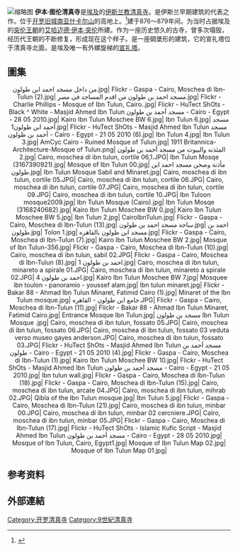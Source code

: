 {{Infobox religious building
|名字=伊本·圖倫清真寺
|圖片=Kairo Ibn Tulun Moschee BW 5.jpg
|圖片說明=伊本·圖倫清真寺
|坐標={{Coord|30|01|44|N|31|14|58|E|display=title,inline}}
|宗教=[[伊斯蘭教|伊斯蘭教]]
|開光年份=884
|官方網站={{Official URL}}
|建築師=Saiid Ibn Kateb Al-Farghany
|建築類型=[[清真寺|清真寺]]
|建築風格=[[伊斯蘭建築|伊斯蘭建築]]
|建立者=[[艾哈邁德·伊本·突倫|艾哈邁德·伊本·突倫]]
|竣工=879
|建築材料=磚<ref>{{Cite web|url=https://archive.aramcoworld.com/issue/201203/the.point.of.the.arch.htm|title=Saudi Aramco World : The Point of the Arch|access-date=2021-04-13|archive-date=2021-04-15|archive-url=https://web.archive.org/web/20210415120115/https://archive.aramcoworld.com/issue/201203/the.point.of.the.arch.htm|dead-url=no}}</ref>
|穹頂=2
|宣禮塔=1
}}
[[File:IbnTulunMosque.gif|缩略图]]
'''伊本·图伦清真寺'''是[[埃及|埃及]]的[[伊斯兰教|伊斯兰教]][[清真寺|清真寺]]。是伊斯兰早期建筑的代表之作。位于[[开罗伊斯兰老城|开罗旧城]][[南亚什卡尔山|南亚什卡尔山]]的高地上。<ref>{{cite web |url=http://www.norislam.com/html/20/n-9020.html |title=存档副本 |accessdate=2010-03-07 |deadurl=yes |archiveurl=https://archive.is/20120913034310/http://www.norislam.com/html/20/n-9020.html |archivedate=2012-09-13 }}</ref>建于876～879年间。为当时占据埃及的[[突伦王朝|突伦王朝]]的[[艾哈迈德·伊本·突伦|艾哈迈德·伊本·突伦]]所建。作为一座历史悠久的古寺，曾多次塌毁，经历代王朝的不断修复，形成现在这个样子。是一座碉堡形的建筑，它的宣礼塔位于清真寺北面，是埃及唯一有外螺旋梯的[[宣礼塔|宣礼塔]]。

== 圖集 ==
<div style="text-align: center;">
<gallery widths="120" heights="120px" perrow="6" style="border: 5px solid #a86; box-shadow: 0.1em 0.1em 0.5em rgba(0,0,0,0.75); -moz-box-shadow: 0.1em 0.1em 0.5em rgba(0,0,0,0.75); -webkit-box-shadow: 0.1em 0.1em 0.5em rgba(0,0,0,0.75); border-radius: 0.5em; -moz-border-radius: 0.5em; -webkit-border-radius: 0.5em;">
من داخل مسجد احمد ابن طولون.jpg| 
Flickr - Gaspa - Cairo, Moschea di Ibn-Tulun (2).jpg| 
مسجد احمد بن طولون من اقدم المساجد فى مصر.jpg| 
Flickr - Charlie Phillips - Mosque of Ibn Tulun, Cairo..jpg| 
Flickr - HuTect ShOts - Black ^ White - Masjid Ahmed Ibn Tulun مسجد أحمد بن طولون - Cairo - Egypt - 28 05 2010.jpg| 
Kairo Ibn Tulun Moschee BW 6.jpg| 
Ibn Tulun 6.jpg| 
مسجد أحمد ابن طولون1.jpg| 
Flickr - HuTect ShOts - Masjid Ahmed Ibn Tulun مسجد أحمد بن طولون - Cairo - Egypt - 21 05 2010 (6).jpg| 
Ibn Tulun 4.jpg| 
Ibn Tulun 3.jpg| 
AmCyc Cairo - Ruined Mosque of Tulun.jpg| 
1911 Britannica-Architecture-Mosque of Tulun.png| 
المئذنه والبيوت من مسجد أحمد بن طولون 2.jpg| 
Cairo, moschea di ibn tulun, cortile 06,1.JPG| 
Ibn Tulun Mosqe (3167390921).jpg| 
Mosque of Ibn Tulun 00.jpg| 
مأذنة وصحن مسجد احمد ابن طولون.jpg| 
Ibn Tulun Mosque Sabil and Minaret.jpg| 
Cairo, moschea di ibn tulun, cortile 05.JPG| 
Cairo, moschea di ibn tulun, cortile 06.JPG| 
Cairo, moschea di ibn tulun, cortile 07.JPG|
Cairo, moschea di ibn tulun, cortile 09.JPG| 
Cairo, moschea di ibn tulun, cortile 10.JPG| 
Ibn Tuloon mosque2009.jpg| 
Ibn Tulun Mosque (Cairo).jpg| 
Ibn Tulun Mosqe (3168240682).jpg| 
Kairo Ibn Tulun Moschee BW 0.jpg| 
Kairo Ibn Tulun Moschee BW 5.jpg| 
Ibn Tulun 2.jpg| 
CairoIbnTulun.jpg| 
Flickr - Gaspa - Cairo, Moschea di Ibn-Tulun (13).jpg| 
ساحة مسجد احمد بن طولون.jpg| 
احمد بن طولون.jpg| 
Tolon 1.jpg| 
مسجد ابن طولون بالقاهره.jpg| 
Flickr - Gaspa - Cairo, Moschea di Ibn-Tulun (7).jpg| 
Kairo Ibn Tulun Moschee BW 2.jpg| 
Mosque of Ibn Tulun-356.jpg| 
Flickr - Gaspa - Cairo, Moschea di Ibn-Tulun (10).jpg| 
Cairo, moschea di ibn tulun, sabil 02.JPG| 
Flickr - Gaspa - Cairo, Moschea di Ibn-Tulun (8).jpg| 
احمد بن طولون 1.jpg| 
Cairo, moschea di ibn tulun, minareto a spirale 01.JPG| 
Cairo, moschea di ibn tulun, minareto a spirale 02.JPG| 
احمد بن طولون 4.jpg| 
Kairo Ibn Tulun Moschee BW 7.jpg| 
Mosquee ibn toulon - panoramio - youssef alam.jpg| 
Ibn tulun minaret.jpg| 
Flickr - Bakar 88 - Ahmad Ibn Tulun Minaret, Fatimid Cairo (1).jpg| 
Minaret of the Ibn Tulun mosque.jpg| 
جامع ابن طولون - القاهره.JPG| 
Flickr - Gaspa - Cairo, Moschea di Ibn-Tulun (11).jpg| 
Flickr - Bakar 88 - Ahmad Ibn Tulun Minaret, Fatimid Cairo.jpg| 
Entrance Mosque Ibn Tulun.jpg| 
مسجد بن طولون Ibn Tulun Mosque .jpg| 
Cairo, moschea di ibn tulun, fossato 05.JPG| 
Cairo, moschea di ibn tulun, fossato 06.JPG| 
Cairo, moschea di ibn tulun, fossato 03 veduta verso museo gayes anderson.JPG| 
Cairo, moschea di ibn tulun, fossato 03.JPG| 
Flickr - HuTect ShOts - Masjid Ahmed Ibn Tulun مسجد أحمد بن طولون - Cairo - Egypt - 21 05 2010 (4).jpg| 
Flickr - Gaspa - Cairo, Moschea di Ibn-Tulun (1).jpg| 
Kairo Ibn Tulun Moschee BW 10.jpg| 
Flickr - HuTect ShOts - Masjid Ahmed Ibn Tulun مسجد أحمد بن طولون - Cairo - Egypt - 21 05 2010.jpg| 
Ibn tulun wall.jpg| 
Flickr - Gaspa - Cairo, Moschea di Ibn-Tulun (18).jpg| 
Flickr - Gaspa - Cairo, Moschea di Ibn-Tulun (15).jpg| 
Cairo, moschea di ibn tulun, arcate 04.JPG| 
Cairo, moschea di ibn tulun, mihrab 02.JPG| 
Qibla of the Ibn Tulun mosque.jpg| 
Ibn Tulun 5.jpg| 
Flickr - Gaspa - Cairo, Moschea di Ibn-Tulun (21).jpg| 
Cairo, moschea di ibn tulun, minbar 00.JPG| 
Cairo, moschea di ibn tulun, minbar 02 cercniere.JPG| 
Cairo, moschea di ibn tulun, minbar 05.JPG| 
Flickr - Gaspa - Cairo, Moschea di Ibn-Tulun (17).jpg| 
Flickr - HuTect ShOts - Islamic Kufic Script - Masjid Ahmed Ibn Tulun مسجد أحمد بن طولون - Cairo - Egypt - 28 05 2010.jpg| 
Mosque of Ibn Tulun, Cairo, Egypt1.jpg| 
Mosque of Ibn Tulun Map 02.jpg| 
Mosque of Ibn Tulun Map 01.jpg| 
</gallery>
</div>

==参考资料==
{{Reflist}}
==外部連結==
{{Commons|Mosque of Ibn Tulun}}
{{Commons category}}
{{Authority control}}
{{DEFAULTSORT:Mosque of Ibn Tulun}}
[[Category:开罗清真寺|Category:开罗清真寺]]
[[Category:9世紀清真寺|Category:9世紀清真寺]]